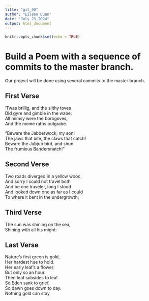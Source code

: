 ```yaml
---
title: "git_00"
author: "Eileen Dunn"  
date: "July 23,2024"  
output: html_document
---
```


```r
knitr::opts_chunk$set(echo = TRUE)
```
# Build a Poem with a sequence of commits to the master branch.
Our project will be done using several commits to the master branch.
<!-- Do not modify or change any text in "!--" bracketed areas such as this --- these are instructions to
you, if you change any of this the git program will notice it and compromise your git merging strategy !-->

## First Verse 
<!--Put the first five lines of a poem by Lewis Carrol in this section!--> 

’Twas brillig, and the slithy toves  
      Did gyre and gimble in the wabe:    
All mimsy were the borogoves,  
      And the mome raths outgrabe.    

“Beware the Jabberwock, my son!  
      The jaws that bite, the claws that catch!  
Beware the Jubjub bird, and shun  
      The frumious Bandersnatch!”  


## Second Verse
<!--Put the first five lines of a poem by Robert Frost here!-->

Two roads diverged in a yellow wood,  
And sorry I could not travel both  
And be one traveler, long I stood  
And looked down one as far as I could  
To where it bent in the undergrowth;  

## Third Verse
<!--Put the first two verses of The Walrus and the Carpenter here!-->

The sun was shining on the sea,  
      Shining with all his might:  

## Last Verse
<!--Put a short poem of your choice 8-20 lines,here!-->

Nature’s first green is gold,  
Her hardest hue to hold.  
Her early leaf’s a flower;   
But only so an hour.  
Then leaf subsides to leaf.  
So Eden sank to grief,  
So dawn goes down to day.  
Nothing gold can stay.  
